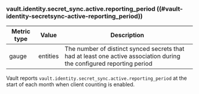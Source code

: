 ### vault.identity.secret_sync.active.reporting_period ((#vault-identity-secretsync-active-reporting_period))

Metric type | Value    | Description
----------- | -------- | -----------
gauge       | entities | The number of distinct synced secrets that had at least one active association during the configured reporting period

Vault reports `vault.identity.secret_sync.active.reporting_period` at the start of
each month when client counting is enabled.
